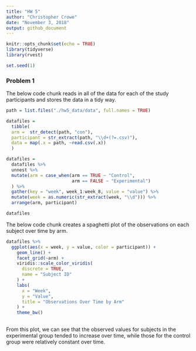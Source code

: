 ```yaml
---
title: "HW 5"
author: "Christopher Crowe"
date: "November 3, 2018"
output: github_document
---
```


```r
knitr::opts_chunk$set(echo = TRUE)
library(tidyverse)
library(rvest)

set.seed(1)
```

### Problem 1


The below code chunk reads in all of the data for each of the study participants and stores the data in a tidy way.
```r
path = list.files("./hw5_data/data", full.names = TRUE)

datafiles = 
  tibble(
  arm =  str_detect(path, "con"),
  participant = str_extract(path, "\\d+(?=.csv)"),
  data = map(.x = path, ~read.csv(.x))
  )

datafiles =
  datafiles %>% 
  unnest %>% 
  mutate(arm = case_when(arm == TRUE ~ "Control",
                         arm == FALSE ~ "Experimental")
  ) %>% 
  gather(key = "week", week_1:week_8, value = "value") %>% 
  mutate(week = as.numeric(str_extract(week, "\\d"))) %>% 
  arrange(arm, participant)

datafiles

```

The below code chunk creates a spaghetti plot of the observations on each subject over time by arm. 

```r

datafiles %>% 
  ggplot(aes(x = week, y = value, color = participant)) +
    geom_line() +
    facet_grid(~arm) +
    viridis::scale_color_viridis(
      discrete = TRUE,
      name = "Subject ID"
    ) +
    labs(
      x = "Week",
      y = "Value",
      title = "Observations Over Time by Arm"
    ) +
    theme_bw()
  

```

From this plot, we can see that the observed values for subjects in the experimental group tended to increase over time, while those for the control group were relatively constant over time.
